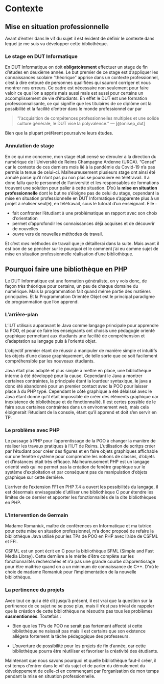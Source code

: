 # Contexte {#context}

## Mise en situation professionnelle

Avant d'entrer dans le vif du sujet il est évident de définir le contexte dans lequel je me suis vu développer cette bibliothèque.

### Le stage en DUT Informatique

En DUT Informatique on doit **obligatoirement** effectuer un stage de fin d'études en deuxième année. Le but premier de ce stage est d'appliquer les connaissances scolaire "théorique" apprise dans un contexte professionnel, c'est à dire entouré de personnes qualifiées qui sauront corriger et nous montrer nos erreurs. Ce cadre est nécessaire non seulement pour faire valoir ce que l'on a appris mais aussi mais est aussi pour certains un accomplissement de vie d'étudiants. En effet le DUT est une formation professionnalisante, ce qui signifie que les titulaires de ce diplôme ont la possibilité et la facilité d'entrer dans le monde professionnel car par 

> "l'acquisition de compétences professionnelles multiples et une solide culture générale, le DUT vise la polyvalence."
> --- [@onisep_dut]

Bien que la plupart préfèrent poursuivre leurs études.

### Annulation de stage

En ce qui me concerne, mon stage était censé se dérouler à la direction du numérique de l'Université de Reims Champagne Ardenne (URCA). "Censé" car le contexte de ces derniers mois lié à la pandémie du Covid-19 n'a pas permis la tenue de celui-ci. Malheureusement plusieurs stage ont ainsi été annulé parce qu'il n'ont pas pu non plus se poursuivre en télétravail. Il a donc fallu que le personnel de l'université et les responsables de formations trouvent une solution pour palier à cette situation. D'où la **mise en situation professionnelle** dont le but ne s'éloigne pas de celui du stage, cependant la mise en situation professionnelle en DUT Informatique s'apparente plus à un projet à réaliser seul(e), en télétravail, sous le tutorat d'un enseignant. Elle :

- fait confronter l'étudiant à une problématique en rapport avec son choix d'orientation
- permet d'approfondir les connaissances déjà acquises et de découvrir de nouvelles
- ouvre vers de nouvelles méthodes de travail.

Et c'est *mes* méthodes de travail que je détaillerai dans la suite. Mais avant il est bon de se pencher sur le pourquoi et le comment j'ai eu comme sujet de mise en situation professionnelle réalisation d'une bibliothèque.

## Pourquoi faire une bibliothèque en PHP

Le DUT Informatique est une formation généraliste, on y vois donc, de façon très théorique pour certains, un peu de chaque domaine du numérique. Mais la programmation fait quand même partie des matières principales. Et la Programmation  Orientée Objet est le principal paradigme de programmation que l'on apprend.

### L’arrière-plan

L'IUT utilisais auparavant le Java comme langage principale pour apprendre la POO, et pour ce faire les enseignants ont choisis une pédagogie orienté graphique permettant aux étudiants une facilité de compréhension et d'adaptation au langage puis à l'orienté objet.

L'objectif premier étant de réussir à manipuler de manière simple et intuitifs les objets d'une classe graphiquement, de telle sorte que ce soit facilement compréhensible par les nouveaux étudiants.

Java était plus adapté et plus simple à mettre en place, une bibliothèque interne à été développé pour la cause. Cependant le Java a montrer certaines contraintes, la principale étant la lourdeur syntaxique, le java a donc été abandonné pour un premier contact avec la POO pour laisser place à du PHP typé. Cependant le côté graphique a été délaissé avec le Java étant donné qu'il était impossible de créer des éléments graphique car inexistence de bibliothèque et de fonctionnalité. Il est certes possible de le faire sous certaines contraintes dans un environnement web, mais cela éloignerait l'étudiant de la console, étant qu'il apprend et doit s'en servir en TP.

### Le problème avec PHP

Le passage à PHP pour l'apprentissage de la POO à changer la manière de réaliser les travaux pratiques à l'IUT de Reims. L'utilisation de scritps créer par l'étudiant pour créer des figures et en faire objets graphiques affichable sur une fenêtre système pour comprendre les notions de classes, d'objets et d'instances était très efficace. Malheureusement PHP est un langage orienté web qui ne permet pas la création de fenêtre graphique sur le système d'exploitation et par conséquent pas de manipulation d'objets graphique sur cette dernière.

L'arriver de l’extension FFI en PHP 7.4 a ouvert les possibilités du langage, il est désormais envisageable d'utiliser une bibliothèque C pour étendre les limites de ce dernier et apporter les fonctionnalités de la dite bibliothèques en PHP.

### L'intervention de Germain

Madame Romaniuk, maître de conférences en Informatique et ma tutrice pour cette mise en situation professionnel, m'a donc proposé de refaire la bibliothèque Java utilisé pour les TPs de POO en PHP avec l'aide de CSFML et FFI.

CSFML est un pont écrit en C pour la bibliothèque SFML (Simple and Fast Media Libray). Cette dernière a le mérite d'être complète sur les fonctionnalités recherchées et n'a pas une grande courbe d'apprentissage pour être maîtrise quand on a un minimum de connaissance de C++. D'où le choix de madame Romaniuk pour l'implémentation de la nouvelle bibliothèque.

### La pertinence du projets

Avec tout ce qui a été dit jusqu'à présent, il est vrai que la question sur la pertinence de ce sujet ne se pose plus, mais il n'est pas trivial de rappeler que la création de cette bibliothèque ne résoudra pas tous les problèmes **susmentionnés**. Toutefois :

- Bien que les TPs de POO ne serait pas fortement affecté si cette bibliothèque ne naissait pas mais il est certains que son existence allégera fortement la tâche pédagogique des professeurs.

- L'ouverture de possibilité pour les projets de fin d'année, car cette bibliothèque pourra être réutiliser et favoriser la créativité des étudiants.

Maintenant que nous savons pourquoi et quelle bibliothèque faut-il créer, il est temps d'entrer dans le vif du sujet et de parler du déroulement du développement de celle-ci en commençant par l'organisation de mon temps pendant la mise en situation professionnelle.
